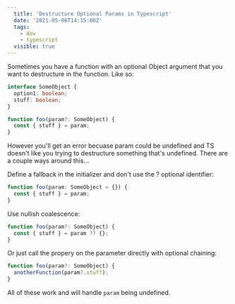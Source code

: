 ```yaml
---
  title: 'Destructure Optional Params in Typescript'
  date: '2021-05-06T14:15:00Z'
  tags:
    - dev
    - typescript
  visible: true
---
```


Sometimes you have a function with an optional Object argument that you want to
destructure in the function. Like so:

```ts
interface SomeObject {
  option1: boolean;
  stuff: boolean;
}

function foo(param?: SomeObject) {
  const { stuff } = param;
}
```

However you'll get an error becuase param could be undefined and TS doesn't like
you trying to destructure something that's undefined. There are a couple ways
around this...

Define a fallback in the initializer and don't use the ? optional identifier:

```ts
function foo(param: SomeObject = {}) {
  const { stuff } = param;
}
```

Use nullish coalescence:

```ts
function foo(param?: SomeObject) {
  const { stuff } = param ?? {};
}
```

Or just call the propery on the parameter directly with optional chaining:

```ts
function foo(param?: SomeObject) {
  anotherFunction(param?.stuff);
}
```

All of these work and will handle `param` being undefined.
